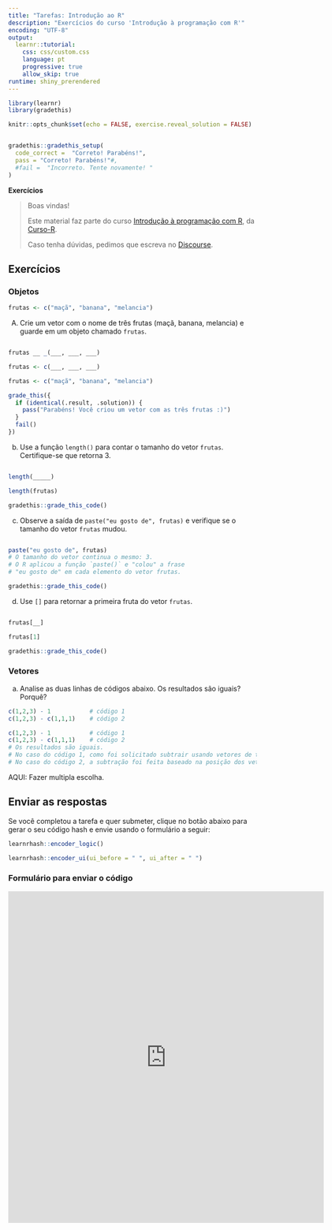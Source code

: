 ```yaml
---
title: "Tarefas: Introdução ao R"
description: "Exercícios do curso 'Introdução à programação com R'"
encoding: "UTF-8"
output: 
  learnr::tutorial:
    css: css/custom.css
    language: pt
    progressive: true
    allow_skip: true
runtime: shiny_prerendered
---
```


```r
library(learnr)
library(gradethis)

knitr::opts_chunk$set(echo = FALSE, exercise.reveal_solution = FALSE)


gradethis::gradethis_setup(
  code_correct =  "Correto! Parabéns!",
  pass = "Correto! Parabéns!"#,
  #fail =  "Incorreto. Tente novamente! "
)
```


**Exercícios**

> Boas vindas! 
>
> Este material faz parte do curso [Introdução à programação com R](https://curso-r.com/cursos/intro-programacao/), da [Curso-R](https://www.curso-r.com/).
>
> Caso tenha dúvidas, pedimos que escreva no [<i class="fab fa-discourse"></i> Discourse](https://discourse.curso-r.com/).

## Exercícios

### Objetos

```r
frutas <- c("maçã", "banana", "melancia")
``` 

A) Crie um vetor com o nome de três frutas (maçã, banana, melancia) e guarde em um objeto chamado `frutas`.

```r

```

```r
frutas __ _(___, ___, ___)
```

```r
frutas <- c(___, ___, ___)
```

```r
frutas <- c("maçã", "banana", "melancia")
```

```r
grade_this({
  if (identical(.result, .solution)) {
    pass("Parabéns! Você criou um vetor com as três frutas :)")
  }
  fail()
})
```


b) Use a função `length()` para contar o tamanho do vetor `frutas`. Certifique-se que retorna 3.

```r

```

```r
length(_____)
```

```r
length(frutas)
```

```r
gradethis::grade_this_code()
```

c) Observe a saída de `paste("eu gosto de", frutas)` e verifique se o tamanho do vetor `frutas` mudou.

```r

```

```r
paste("eu gosto de", frutas)
# O tamanho do vetor continua o mesmo: 3.
# O R aplicou a função `paste()` e "colou" a frase
# "eu gosto de" em cada elemento do vetor frutas. 
```


```r
gradethis::grade_this_code()
```


d) Use `[]` para retornar a primeira fruta do vetor `frutas`.

```r

```

```r
frutas[__]
```

```r
frutas[1]
```

```r
gradethis::grade_this_code()
```



### Vetores

a) Analise as duas linhas de códigos abaixo. Os resultados são iguais? Porquê?

```r
c(1,2,3) - 1           # código 1
c(1,2,3) - c(1,1,1)    # código 2
```

```r
c(1,2,3) - 1           # código 1
c(1,2,3) - c(1,1,1)    # código 2
# Os resultados são iguais.
# No caso do código 1, como foi solicitado subtrair usando vetores de tamanhos diferentes, o R reciclou o segundo elemento.
# No caso do código 2, a subtração foi feita baseado na posição dos vetores. Exemplo: 1-1, 2-1, 3-1.
```


AQUI: Fazer multipla escolha.

## Enviar as respostas

Se você completou a tarefa e quer submeter, clique no botão abaixo para gerar o seu código hash e envie usando o formulário a seguir:

```r
learnrhash::encoder_logic()
```

```r
learnrhash::encoder_ui(ui_before = " ", ui_after = " ")
```

### Formulário para enviar o código

<iframe src="https://docs.google.com/forms/d/e/1FAIpQLSd53h-0iVXI9CyPp0g-yQB0yov6ZcadVISUgMRnsEi5k6BnKA/viewform?embedded=true" width="640" height="673" frameborder="0" marginheight="0" marginwidth="0">Carregando…</iframe>

